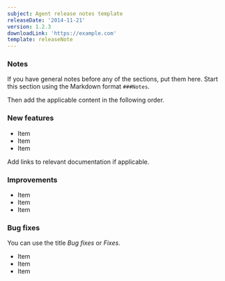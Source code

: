 ```yaml
---
subject: Agent release notes template
releaseDate: '2014-11-21'
version: 1.2.3
downloadLink: 'https://example.com'
template: releaseNote
---
```


### Notes

If you have general notes before any of the sections, put them here. Start this section using the Markdown format `###Notes`.

Then add the applicable content in the following order.

### New features

* Item
* Item
* Item

Add links to relevant documentation if applicable.

### Improvements

* Item
* Item
* Item

### Bug fixes

You can use the title _Bug fixes_ or _Fixes_.

* Item
* Item
* Item
